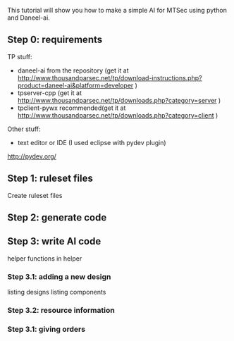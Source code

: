 This tutorial will show you how to make a simple AI for MTSec using python and Daneel-ai.


== Step 0: requirements ==

TP stuff:

* daneel-ai from the repository (get it at http://www.thousandparsec.net/tp/download-instructions.php?product=daneel-ai&platform=developer )
* tpserver-cpp (get it at http://www.thousandparsec.net/tp/downloads.php?category=server )
* tpclient-pywx recommended(get it at http://www.thousandparsec.net/tp/downloads.php?category=client )

Other stuff:

* text editor or IDE (I used eclipse with pydev plugin)

http://pydev.org/

== Step 1: ruleset files ==

Create ruleset files

== Step 2: generate code ==

== Step 3: write AI code ==

helper functions in helper

=== Step 3.1: adding a new design ===

listing designs
listing components

=== Step 3.2: resource information ===

=== Step 3.1: giving orders ===